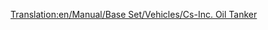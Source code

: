 [[Translation:en/Manual/Base Set/Vehicles/Cs-Inc. Oil Tanker]]
{{hu/Navbox Hajók}}
{{hu/Hajók|Name=Cs-Inc. olajszállító hajó
|Image=[[File:en/OilTanker.png|Cs-Inc. Oil Tanker]]
|Cost=£33,511 ($67,022)
|Speed=40 km/h (25 mph)
|Annual=£2,050 ($4,100)
|Designed=1968
|Lifespan=30
|Capacity=350.000 liter [[hu/Manual/Base Set/Economy/Olaj|olaj]]
|Description=A Cs-Inc. olajszállító hajó hatalmas. Elődjénél gyorsabb és sokkal nagyobb.
|Real-life=Kitalált. A Cs nyilván Chris Sawyer monogramjából adódik.
}}